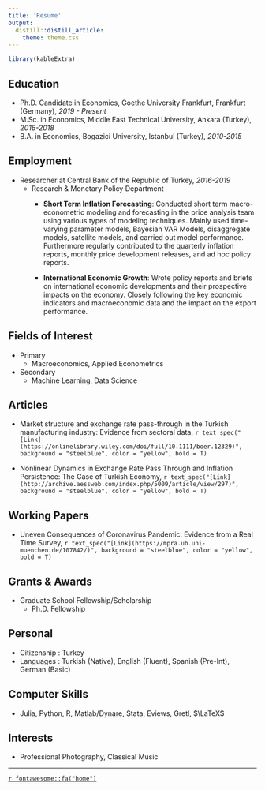 ```yaml
---
title: 'Resume'
output:
  distill::distill_article:
    theme: theme.css
---
```


```r
library(kableExtra)
```

## Education
* Ph.D. Candidate in Economics, Goethe University Frankfurt, Frankfurt (Germany), _2019 - Present_
* M.Sc. in Economics, Middle East Technical University, Ankara (Turkey), _2016-2018_
* B.A. in Economics, Bogazici University, Istanbul (Turkey),  _2010-2015_
  
## Employment
* Researcher at Central Bank of the Republic of Turkey, _2016-2019_
  * Research & Monetary Policy Department
      * **Short Term Inflation Forecasting**: Conducted short term macro-econometric modeling and forecasting in the price analysis team using various types of modeling techniques. Mainly used time-varying parameter models, Bayesian VAR Models, disaggregate models, satellite models, and carried out model performance. Furthermore regularly contributed to the quarterly inflation reports, monthly price development releases, and ad hoc policy reports.
      
      * **International Economic Growth**: Wrote policy reports and briefs on international economic developments and their prospective impacts on the economy. Closely following the key economic indicators and macroeconomic data and the impact on the export performance.
  
## Fields of Interest
* Primary
  * Macroeconomics, Applied Econometrics 
* Secondary
  * Machine Learning, Data Science

## Articles

* Market structure and exchange rate pass-through in the Turkish manufacturing industry: Evidence from sectoral data, `r text_spec("[Link](https://onlinelibrary.wiley.com/doi/full/10.1111/boer.12329)", background = "steelblue", color = "yellow", bold = T)`

* Nonlinear Dynamics in Exchange Rate Pass Through and Inflation Persistence: The Case of Turkish Economy, `r text_spec("[Link](http://archive.aessweb.com/index.php/5009/article/view/297)", background = "steelblue", color = "yellow", bold = T)`

## Working Papers

* Uneven Consequences of Coronavirus Pandemic: Evidence from a Real Time Survey, `r text_spec("[Link](https://mpra.ub.uni-muenchen.de/107842/)", background = "steelblue", color = "yellow", bold = T)`

## Grants \& Awards
* Graduate School Fellowship/Scholarship
  * Ph.D. Fellowship

## Personal
* Citizenship :  Turkey
* Languages :  Turkish (Native), English (Fluent), Spanish (Pre-Int), German (Basic)

## Computer Skills
* Julia, Python, R, Matlab/Dynare, Stata, Eviews, Gretl, $\LaTeX$

## Interests
* Professional Photography, Classical Music

---

<!-- Click `r text_spec("[HERE](cv.pdf)", background = "steelblue", color = "yellow", bold = T)` PDF Version -->

[`r fontawesome::fa("home")`](http://www.marcomeola.com)